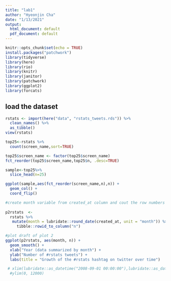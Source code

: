 ```yaml
---
title: "lab1"
author: "Hyeonjin Cha"
date: "1/13/2021"
output:
  html_document: default
  pdf_document: default
---
```


```r
knitr::opts_chunk$set(echo = TRUE)
install.packages("patchwork")
library(tidyverse)
library(here)
library(rio)
library(knitr)
library(janitor)
library(patchwork)
library(ggplot2)
library(forcats)

```

## load the dataset
```r
rstats <- import(here("data", "rstats_tweets.rds")) %>% 
  clean_names() %>% 
  as_tibble()
view(rstats)
```

```r
top25<-rstats %>%
  count(screen_name,sort=TRUE)

top25$screen_name <- factor(top25$screen_name) 
fct_reorder(top25$screen_name,top25$n, .desc=TRUE)

sample<-top25%>%
  slice_head(n=25)

ggplot(sample,aes(fct_reorder(screen_name,n),n)) +
  geom_col() +
  coord_flip()

```

```r
#create month variable from created_at column and cout the row numbers
 
p2rstats  <- 
  rstats %>%  
   mutate(month = lubridate::round_date(created_at, unit = "month")) %>%
     tibble::rowid_to_column("n") 

#plot draft of plot 2
ggplot(p2rstats, aes(month, n)) +
  geom_smooth() +
  xlab("Year (data summarized by month") +
  ylab("Number of #rstats tweets") +
  labs(title = "Growth of the #rstats hashtag on twitter over time")

 # xlim(lubridate::as_datetime("2008-09-01 00:00:00"),lubridate::as_datetime("2019-01-01 00:00:00")) +
  #ylim(0, 12000)
  
  
   
```
